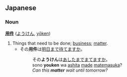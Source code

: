 == Japanese ==
=== Noun ===
'''[[用]][[件]]''' ([[ようけん]], [[yōken]])

# Things that need to be done; [[business]]; [[matter]].
#* その'''用件'''は[[明日]][[-まで|まで]][[待てる|待てます]]か。
#*: その'''ようけん'''は[[明日|あした]][[-まで|まで]][[待てる|まてます]]か。
#*: sono '''youken''' wa [[明日|ashita]] [[-まで|made]] [[待てる|matemasu]]ka?
#*: ''Can this '''matter''' wait until tomorrow?''